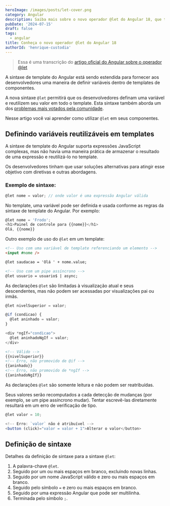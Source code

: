 ```yaml
---
heroImage: /images/posts/let-cover.png
category: Angular
description: Saiba mais sobre o novo operador @let do Angular 18, que traz uma nova forma de definir variáveis dentro de um componente.
pubDate: '2024-07-15'
draft: false
tags:
  - angular
title: Conheça o novo operador @let do Angular 18
authorId: 'henrique-custodia'
---
```



> Essa é uma transcrição do [artigo oficial do Angular sobre o operador @let](https://blog.angular.dev/introducing-let-in-angular-686f9f383f0f)

A sintaxe de template do Angular está sendo estendida para fornecer aos desenvolvedores uma maneira de definir variáveis dentro de templates de componentes.

A nova sintaxe `@let` permitirá que os desenvolvedores definam uma variável e reutilizem seu valor em todo o template. Esta sintaxe também aborda um dos [problemas mais votados pela comunidade](https://github.com/angular/angular/issues/15280x).

Nesse artigo você vai aprender como utilizar `@let` em seus componentes.

> <EmbedYtVideo src='https://www.youtube.com/embed/3bnmqfHxV4Y?si=3YykUhk-JQgPUcQm' />

## Definindo variáveis reutilizáveis em templates

A sintaxe de template do Angular suporta expressões JavaScript complexas, mas não havia uma maneira prática de armazenar o resultado de uma expressão e reutilizá-lo no template.

Os desenvolvedores tinham que usar soluções alternativas para atingir esse objetivo com diretivas e outras abordagens.

### Exemplo de sintaxe:

```typescript
@let nome = valor; // onde valor é uma expressão Angular válida
```

No template, uma variável pode ser definida e usada conforme as regras da sintaxe de template do Angular. Por exemplo:

```typescript
@let nome = 'Frodo';
<h1>Painel de controle para {{nome}}</h1>
Olá, {{nome}}
```

Outro exemplo de uso do `@let` em um template:

```html
<!-- Uso com uma variável de template referenciando um elemento -->
<input #nome />

@let saudacao = 'Olá ' + nome.value;

<!-- Uso com um pipe assíncrono -->
@let usuario = usuario$ | async;
```

<Ads />

As declarações `@let` são limitadas à visualização atual e seus descendentes, mas não podem ser acessadas por visualizações pai ou irmãs.

```typescript
@let nivelSuperior = valor;

@if (condicao) {
  @let aninhado = valor;
}

<div *ngIf="condicao">
  @let aninhadoNgIf = valor;
</div>
```

```html
<!-- Válido -->
{{nivelSuperior}}
<!-- Erro, não promovido de @if -->
{{aninhado}}
<!-- Erro, não promovido de *ngIf -->
{{aninhadoNgIf}}
```

As declarações `@let` são somente leitura e não podem ser reatribuídas.

Seus valores serão recomputados a cada detecção de mudanças (por exemplo, se um pipe assíncrono mudar). Tentar escrevê-las diretamente resultará em um erro de verificação de tipo.

```typescript
@let valor = 10;

<!-- Erro: `valor` não é atribuível -->
<button (click)="valor = valor + 1">Alterar o valor</button>
```

## Definição de sintaxe

Detalhes da definição de sintaxe para a sintaxe `@let`:

1. A palavra-chave `@let`.
2. Seguido por um ou mais espaços em branco, excluindo novas linhas.
3. Seguido por um nome JavaScript válido e zero ou mais espaços em branco.
4. Seguido pelo símbolo `=` e zero ou mais espaços em branco.
5. Seguido por uma expressão Angular que pode ser multilinha.
6. Terminada pelo símbolo `;`.
